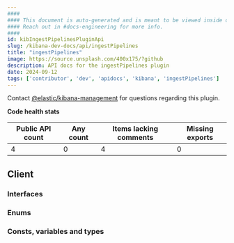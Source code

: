 ```yaml
---
####
#### This document is auto-generated and is meant to be viewed inside our experimental, new docs system.
#### Reach out in #docs-engineering for more info.
####
id: kibIngestPipelinesPluginApi
slug: /kibana-dev-docs/api/ingestPipelines
title: "ingestPipelines"
image: https://source.unsplash.com/400x175/?github
description: API docs for the ingestPipelines plugin
date: 2024-09-12
tags: ['contributor', 'dev', 'apidocs', 'kibana', 'ingestPipelines']
---
```




Contact [@elastic/kibana-management](https://github.com/orgs/elastic/teams/kibana-management) for questions regarding this plugin.

**Code health stats**

| Public API count  | Any count | Items lacking comments | Missing exports |
|-------------------|-----------|------------------------|-----------------|
| 4 | 0 | 4 | 0 |

## Client

### Interfaces
<DocDefinitionList data={ingestPipelinesObj.client.interfaces}/>

### Enums
<DocDefinitionList data={ingestPipelinesObj.client.enums}/>

### Consts, variables and types
<DocDefinitionList data={ingestPipelinesObj.client.misc}/>

